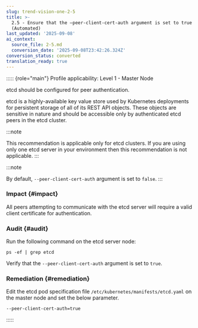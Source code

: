 ```yaml
---
slug: trend-vision-one-2-5
title: >-
  2.5 - Ensure that the –peer-client-cert-auth argument is set to true
  (Automated)
last_updated: '2025-09-08'
ai_context:
  source_file: 2-5.md
  conversion_date: '2025-09-08T23:42:26.324Z'
conversion_status: converted
translation_ready: true
---
```


::::: {role="main"}
Profile applicability: Level 1 - Master Node

etcd should be configured for peer authentication.

etcd is a highly-available key value store used by Kubernetes deployments for persistent storage of all of its REST API objects. These objects are sensitive in nature and should be accessible only by authenticated etcd peers in the etcd cluster.

:::note

This recommendation is applicable only for etcd clusters. If you are using only one etcd server in your environment then this recommendation is not applicable.
:::

:::note

By default, `--peer-client-cert-auth` argument is set to `false`.
:::

### Impact {#impact}

All peers attempting to communicate with the etcd server will require a valid client certificate for authentication.

### Audit {#audit}

Run the following command on the etcd server node:

``` codeblock
ps -ef | grep etcd
```

Verify that the `--peer-client-cert-auth` argument is set to `true`.

### Remediation {#remediation}

Edit the etcd pod specification file `/etc/kubernetes/manifests/etcd.yaml` on the master node and set the below parameter.

``` codeblock
--peer-client-cert-auth=true
```
:::::
